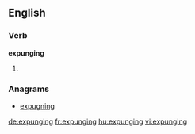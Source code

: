 ==English==

===Verb===
'''expunging'''

# {{present participle of|[[expunge]]}}

===Anagrams===
* [[expugning#English|expugning]]

[[de:expunging]]
[[fr:expunging]]
[[hu:expunging]]
[[vi:expunging]]